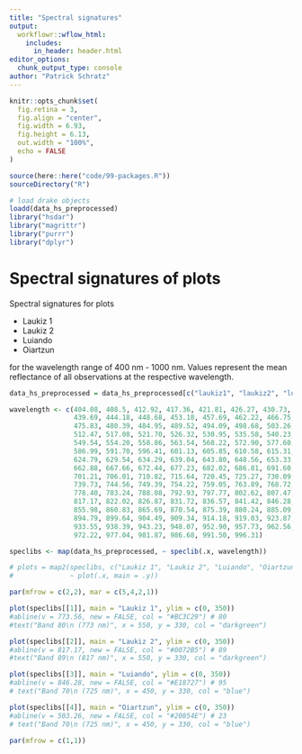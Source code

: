 ```yaml
---
title: "Spectral signatures"
output: 
  workflowr::wflow_html:
    includes:
      in_header: header.html
editor_options:
  chunk_output_type: console
author: "Patrick Schratz"
---
```


```r
knitr::opts_chunk$set(
  fig.retina = 3,
  fig.align = "center",
  fig.width = 6.93,
  fig.height = 6.13,
  out.width = "100%",
  echo = FALSE
)

source(here::here("code/99-packages.R"))
sourceDirectory("R")

# load drake objects
loadd(data_hs_preprocessed)
library("hsdar")
library("magrittr")
library("purrr")
library("dplyr")
```

# Spectral signatures of plots

Spectral signatures for plots 

- Laukiz 1
- Laukiz 2
- Luiando
- Oiartzun

for the wavelength range of 400 nm - 1000 nm.
Values represent the mean reflectance of all observations at the respective wavelength.

```r
data_hs_preprocessed = data_hs_preprocessed[c("laukiz1", "laukiz2", "luiando", "oiartzun")]
```

```r
wavelength <- c(404.08, 408.5, 412.92, 417.36, 421.81, 426.27, 430.73, 435.20, 
                439.69, 444.18, 448.68, 453.18, 457.69, 462.22, 466.75, 471.29,
                475.83, 480.39, 484.95, 489.52, 494.09, 498.68, 503.26, 507.86,
                512.47, 517.08, 521.70, 526.32, 530.95, 535.58, 540.23, 544.88,
                549.54, 554.20, 558.86, 563.54, 568.22, 572.90, 577.60, 582.29,
                586.99, 591.70, 596.41, 601.13, 605.85, 610.58, 615.31, 620.05,
                624.79, 629.54, 634.29, 639.04, 643.80, 648.56, 653.33, 658.10,
                662.88, 667.66, 672.44, 677.23, 682.02, 686.81, 691.60, 696.40,
                701.21, 706.01, 710.82, 715.64, 720.45, 725.27, 730.09, 734.91,
                739.73, 744.56, 749.39, 754.22, 759.05, 763.89, 768.72, 773.56, 
                778.40, 783.24, 788.08, 792.93, 797.77, 802.62, 807.47, 812.32,
                817.17, 822.02, 826.87, 831.72, 836.57, 841.42, 846.28, 851.13,
                855.98, 860.83, 865.69, 870.54, 875.39, 880.24, 885.09, 889.94,
                894.79, 899.64, 904.49, 909.34, 914.18, 919.03, 923.87, 928.71,
                933.55, 938.39, 943.23, 948.07, 952.90, 957.73, 962.56, 967.39,
                972.22, 977.04, 981.87, 986.68, 991.50, 996.31)
```

```r
speclibs <- map(data_hs_preprocessed, ~ speclib(.x, wavelength))
```

```r
# plots = map2(speclibs, c("Laukiz 1", "Laukiz 2", "Luiando", "Oiartzun"), 
#              ~ plot(.x, main = .y)) 

par(mfrow = c(2,2), mar = c(5,4,2,1))

plot(speclibs[[1]], main = "Laukiz 1", ylim = c(0, 350))
#abline(v = 773.56, new = FALSE, col = "#BC3C29") # 80
#text("Band 80\n (773 nm)", x = 550, y = 330, col = "darkgreen")

plot(speclibs[[2]], main = "Laukiz 2", ylim = c(0, 350))
#abline(v = 817.17, new = FALSE, col = "#0072B5") # 89
#text("Band 89\n (817 nm)", x = 550, y = 330, col = "darkgreen")

plot(speclibs[[3]], main = "Luiando", ylim = c(0, 350))
#abline(v = 846.28, new = FALSE, col = "#E18727") # 95
# text("Band 70\n (725 nm)", x = 450, y = 330, col = "blue")

plot(speclibs[[4]], main = "Oiartzun", ylim = c(0, 350))
#abline(v = 503.26, new = FALSE, col = "#20854E") # 23
# text("Band 70\n (725 nm)", x = 450, y = 330, col = "blue")

par(mfrow = c(1,1))
```
